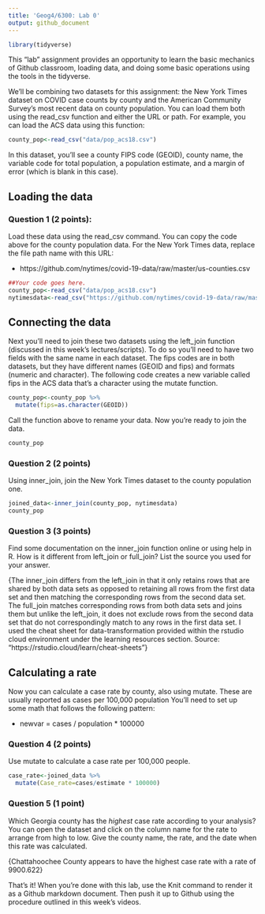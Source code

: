 ```yaml
---
title: 'Geog4/6300: Lab 0'
output: github_document
---
```


```r
library(tidyverse)
```

This "lab" assignment provides an opportunity to learn the basic mechanics of Github classroom, loading data, and doing some basic operations using the tools in the tidyverse. 

We'll be combining two datasets for this assignment: the New York Times dataset on COVID case counts by county and the American Community Survey's most recent data on county population. You can load them both using the read_csv function and either the URL or path. For example, you can load the ACS data using this function:

```r
county_pop<-read_csv("data/pop_acs18.csv")
```

In this dataset, you'll see a county FIPS code (GEOID), county name, the variable code for total population, a population estimate, and a margin of error (which is blank in this case). 

## Loading the data

### Question 1 (2 points):
Load these data using the read_csv command. You can copy the code above for the county population data. For the New York Times data, replace the file path name with this URL:

* https://github.com/nytimes/covid-19-data/raw/master/us-counties.csv

```r
##Your code goes here.
county_pop<-read_csv("data/pop_acs18.csv")
nytimesdata<-read_csv("https://github.com/nytimes/covid-19-data/raw/master/us-counties.csv")
```

## Connecting the data

Next you'll need to join these two datasets using the left_join function (discussed in this week's lectures/scripts). To do so you'll need to have two fields with the same name in each dataset. The fips codes are in both datasets, but they have different names (GEOID and fips) and formats (numeric and character). The following code creates a new variable called fips in the ACS data that's a character using the mutate function.

```r
county_pop<-county_pop %>%
  mutate(fips=as.character(GEOID))
```

Call the function above to rename your data. Now you're ready to join the data.
```r
county_pop
```
### Question 2 (2 points)
Using inner_join, join the New York Times dataset to the county population one. 

```r
joined_data<-inner_join(county_pop, nytimesdata)
county_pop
```

### Question 3 (3 points)
Find some documentation on the inner_join function online or using help in R. How is it different from left_join or full_join? List the source you used for your answer.

{The inner_join differs from the left_join in that it only retains rows that are shared by both data sets as opposed to retaining all rows from the first data set and then matching the corresponding rows from the second data set. The full_join matches corresponding rows from both data sets and joins them but unlike the left_join, it does not exclude rows from the second data set that do not correspondingly match to any rows in the first data set. I used the cheat sheet for data-transformation provided within the rstudio cloud environment under the learning resources section. Source: "https://rstudio.cloud/learn/cheat-sheets"}

## Calculating a rate
Now you can calculate a case rate by county, also using mutate. These are usually reported as cases per 100,000 population You'll need to set up some math that follows the following pattern:

* newvar = cases / population * 100000

### Question 4 (2 points)
Use mutate to calculate a case rate per 100,000 people.

```r
case_rate<-joined_data %>%
  mutate(Case_rate=cases/estimate * 100000)
```

### Question 5 (1 point)
Which Georgia county has the *highest* case rate according to your analysis? You can open the dataset and click on the column name for the rate to arrange from high to low. Give the county name, the rate, and the date when this rate was calculated.

{Chattahoochee County appears to have the highest case rate with a rate of 9900.622}

That's it! When you're done with this lab, use the Knit command to render it as a Github markdown document. Then push it up to Github using the procedure outlined in this week's videos.